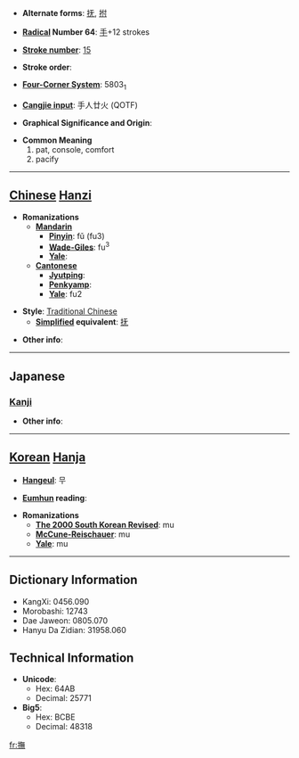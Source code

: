 * '''Alternate forms''': [[抚]], [[拊]]

* '''[[Wiktionary:Chinese radical index| Radical]] Number 64''': [[Wiktionary:Chinese radical index 手|手]]+12 strokes

* '''[[Wiktionary:Chinese total strokes index|Stroke number]]''': [[Wiktionary:Chinese total strokes index 15|15]]

* '''Stroke order''': 

* '''[[Wiktionary:Chinese four corner index|Four-Corner System]]''': 5803<sub>1</sub>

* '''[[Wiktionary:Chinese Cangjie index|Cangjie input]]''': 手人廿火 (QOTF)

* '''Graphical Significance and Origin''': 

* '''Common Meaning'''
*#pat, console, comfort
*# pacify


----

== [[Chinese]] [[Hanzi]] ==

* '''Romanizations'''
** '''[[Mandarin]]'''
*** '''[[Pinyin]]''': fǔ (fu3)
*** '''[[Wade-Giles]]''': fu<sup>3</sup>
*** '''[[Yale]]''': 
** '''[[Cantonese]]'''
*** '''[[Jyutping]]''':
*** '''[[Penkyamp]]''': 
*** '''[[Yale]]''': fu2

* '''Style''': [[Traditional Chinese]] 
** '''[[Simplified Chinese|Simplified]] equivalent''': [[抚]]

* '''Other info''': 

----

==Japanese==
===[[Kanji]]===
{{kanji|on readings=[[ぶ]] (bu), [[ふ]] (fu)|kun readings=[[なでる]] (naderu)}}

* '''Other info''':  

----

== [[Korean]] [[Hanja]] ==

* '''[[Hangeul]]''': 무

* '''[[Eumhun]] reading''': 

* '''Romanizations'''
** '''[[The 2000 South Korean Revised Romanization|The 2000 South Korean Revised]]''': mu
** '''[[McCune-Reischauer]]''': mu
** '''[[Yale]]''': mu

----

== Dictionary Information ==

* KangXi: 0456.090
* Morobashi: 12743
* Dae Jaweon: 0805.070
* Hanyu Da Zidian: 31958.060

== Technical Information ==

* '''Unicode''':
** Hex: 64AB
** Decimal: 25771
* '''Big5''':
** Hex: BCBE
** Decimal: 48318

[[fr:撫]]